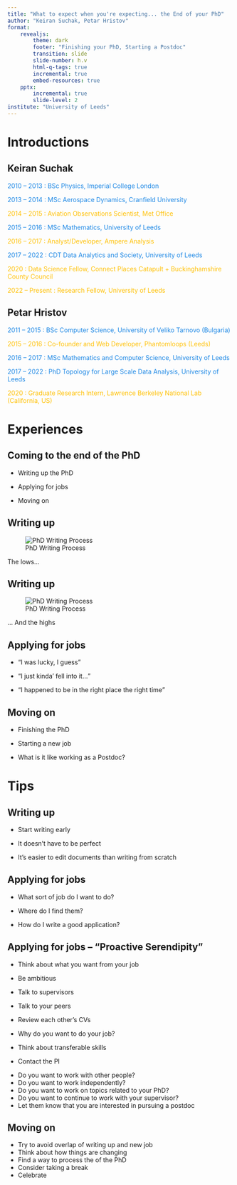 ```yaml
---
title: "What to expect when you're expecting... the End of your PhD"
author: "Keiran Suchak, Petar Hristov"
format:
    revealjs:
        theme: dark
        footer: "Finishing your PhD, Starting a Postdoc"
        transition: slide
        slide-number: h.v
        html-q-tags: true
        incremental: true
        embed-resources: true
    pptx:
        incremental: true
        slide-level: 2
institute: "University of Leeds"
---
```


# Introductions

## Keiran Suchak

::: {.fragment .fade-in-then-semi-out}
<span style="color:#1E88E5">2010 -- 2013 : BSc Physics, Imperial College London</span>
:::

::: {.fragment .fade-in-then-semi-out}
<span style="color:#1E88E5">2013 -- 2014 : MSc Aerospace Dynamics, Cranfield University</span>
:::

::: {.fragment .fade-in-then-semi-out}
<span style="color:#FFC107">
2014 -- 2015 : Aviation Observations Scientist, Met Office
</span>
:::

::: {.fragment .fade-in-then-semi-out}
<span style="color:#1E88E5">
2015 -- 2016 : MSc Mathematics, University of Leeds
</span>
:::

::: {.fragment .fade-in-then-semi-out}
<span style="color:#FFC107">
2016 -- 2017 : Analyst/Developer, Ampere Analysis
</span>
:::

::: {.fragment .fade-in-then-semi-out}
<span style="color:#1E88E5">
2017 -- 2022 : CDT Data Analytics and Society, University of Leeds
</span>
:::

::: {.fragment .fade-in-then-semi-out}
<span style="color:#FFC107">
2020 : Data Science Fellow, Connect Places Catapult + Buckinghamshire County
Council
</span>
:::

::: {.fragment .fade-in-then-semi-out}
<span style="color:#FFC107">
2022 -- Present : Research Fellow, University of Leeds
</span>
:::

## Petar Hristov

::: {.fragment .fade-in-then-semi-out}
<span style="color:#1E88E5">
2011 -- 2015 : BSc Computer Science, University of Veliko Tarnovo (Bulgaria)
</span>
:::

::: {.fragment .fade-in-then-semi-out}
<span style="color:#FFC107">
2015 -- 2016 : Co-founder and Web Developer, Phantomloops (Leeds)
</span>
:::

::: {.fragment .fade-in-then-semi-out}
<span style="color:#1E88E5">
2016 -- 2017 : MSc Mathematics and Computer Science, University of Leeds
</span>
:::

::: {.fragment .fade-in-then-semi-out}
<span style="color:#1E88E5">
2017 --  2022 : PhD Topology for Large Scale Data Analysis, University of Leeds
</span>
:::

::: {.fragment .fade-in-then-semi-out}
<span style="color:#FFC107">
2020 : Graduate Research Intern, Lawrence Berkeley National Lab (California, US)
</span>
:::

# Experiences

## Coming to the end of the PhD

* Writing up the PhD

* Applying for jobs

* Moving on

## Writing up

![PhD Writing Process](http://www.phdcomics.com/comics/archive/phd072314s.gif "PhD Writing Process")

::: {.notes}
The lows...
:::

## Writing up

![PhD Writing Process](http://www.phdcomics.com/comics/archive/phd012903s.gif "PhD Writing Process")

::: {.notes}
... And the highs
:::

## Applying for jobs

* <q>I was lucky, I guess</q>

* <q>I just kinda' fell into it...</q>

* <q>I happened to be in the right place the right time</q>

## Moving on

* Finishing the PhD

* Starting a new job

* What is it like working as a Postdoc?

# Tips

## Writing up

* Start writing early

* It doesn't have to be perfect

* It's easier to edit documents than writing from scratch

## Applying for jobs

* What sort of job do I want to do?

* Where do I find them?

* How do I write a good application?

## Applying for jobs -- "Proactive Serendipity"

* Think about what you want from your job

* Be ambitious

* Talk to supervisors

* Talk to your peers

* Review each other's CVs

* Why do you want to do your job?

* Think about transferable skills

* Contact the PI

::: {.notes}
* Do you want to work with other people?
* Do you want to work independently?
* Do you want to work on topics related to your PhD?
* Do you want to continue to work with your supervisor?
* Let them know that you are interested in pursuing a postdoc
:::


## Moving on

* Try to avoid overlap of writing up and new job
* Think about how things are changing
* Find a way to process the of the PhD
* Consider taking a break
* Celebrate

